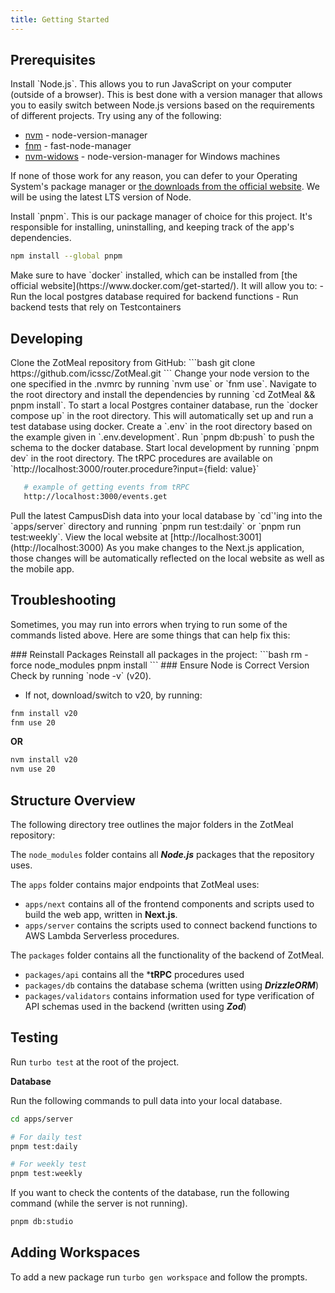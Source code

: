 ```yaml
---
title: Getting Started
---
```



## Prerequisites

<Steps>
<Step>
Install `Node.js`. This allows you to run JavaScript on your computer (outside of a browser).
This is best done with a version manager that allows you to easily switch between
Node.js versions based on the requirements of different projects.
Try using any of the following:

- [nvm](https://github.com/nvm-sh/nvm) - node-version-manager
- [fnm](https://github.com/Schniz/fnm) - fast-node-manager
- [nvm-widows](https://github.com/coreybufler/nvm-windows) - node-version-manager for Windows machines

If none of those work for any reason, you can defer to your Operating System's
package manager or [the downloads from the official website](https://nodejs.org/en/download).
We will be using the latest LTS version of Node.
</Step>

<Step>
Install `pnpm`. This is our package manager of choice for this project.
It's responsible for installing, uninstalling, and keeping track of the app's dependencies.

```bash
npm install --global pnpm
```
</Step>

<Step>
Make sure to have `docker` installed, which can be installed from [the official website](https://www.docker.com/get-started/). It will allow you to:
 - Run the local postgres database required for backend functions
 - Run backend tests that rely on Testcontainers
</Step>
</Steps>

## Developing

<Steps>
<Step>
Clone the ZotMeal repository from GitHub:
```bash
git clone https://github.com/icssc/ZotMeal.git
```
</Step>

<Step>
Change your node version to the one specified in the .nvmrc by running `nvm use` or `fnm use`.
</Step>
   
<Step>
Navigate to the root directory and install the dependencies by running `cd ZotMeal && pnpm install`.
</Step>

<Step>
To start a local Postgres container database, run the `docker compose up` in the root directory. This will automatically set up and run a test database using docker.
</Step>

<Step>
Create a `.env` in the root directory based on the example given in `.env.development`.
</Step>

<Step>
Run `pnpm db:push` to push the schema to the docker database.
</Step>

<Step>
Start local development by running `pnpm dev` in the root directory.
The tRPC procedures are available on `http://localhost:3000/router.procedure?input={field: value}`

```sh
   # example of getting events from tRPC
   http://localhost:3000/events.get
```
</Step>

<Step>
Pull the latest CampusDish data into your local database by `cd`'ing into the `apps/server` directory and running `pnpm run test:daily` or `pnpm run test:weekly`.
</Step>

<Step>
View the local website at [http://localhost:3001](http://localhost:3000) 
As you make changes to the Next.js application, those changes will be automatically
reflected on the local website as well as the mobile app.
</Step>
</Steps>


## Troubleshooting

Sometimes, you may run into errors when trying to run some of the commands listed above. Here are some things that can help fix this:

<Steps>
<Step>
### Reinstall Packages
Reinstall all packages in the project:
```bash
rm -force node_modules
pnpm install
```
</Step>


<Step>
### Ensure Node is Correct Version
Check by running `node -v` (v20).

- If not, download/switch to v20, by running:
```bash
fnm install v20
fnm use 20
```
**OR**
```bash
nvm install v20
nvm use 20
```
</Step>
</Steps>

## Structure Overview

The following directory tree outlines the major folders in the ZotMeal repository:

<Files>
<Folder name="ZotMeal" defaultOpen>
<Folder name="node_modules" />
   <Folder name="apps" defaultOpen>
      <Folder name="next" />
      <Folder name="server" />
   </Folder>
 <Folder name="packages" defaultOpen>
    <Folder name="api" />
    <Folder name="db" />
    <Folder name="validators" />
   <File name="package.json" />
 </Folder>
</Folder>
</Files>

The `node_modules` folder contains all ***Node.js*** packages that the repository uses.

The `apps` folder contains major endpoints that ZotMeal uses:
- `apps/next` contains all of the frontend components and scripts used to build the web app, written in **Next.js**.
- `apps/server` contains the scripts used to connect backend functions to AWS Lambda Serverless procedures.

The `packages` folder contains all the functionality of the backend of ZotMeal.
- `packages/api` contains all the ***tRPC** procedures used
- `packages/db` contains the database schema (written using ***DrizzleORM***)
- `packages/validators` contains information used for type verification of API schemas used in the backend (written using ***Zod***)

## Testing

Run `turbo test` at the root of the project.

**Database**

Run the following commands to pull data into your local database. 

```sh
cd apps/server

# For daily test
pnpm test:daily

# For weekly test
pnpm test:weekly
```

If you want to check the contents of the database, run the following command (while the server is not running).

```sh
pnpm db:studio
```

## Adding Workspaces

To add a new package run `turbo gen workspace` and follow the prompts.